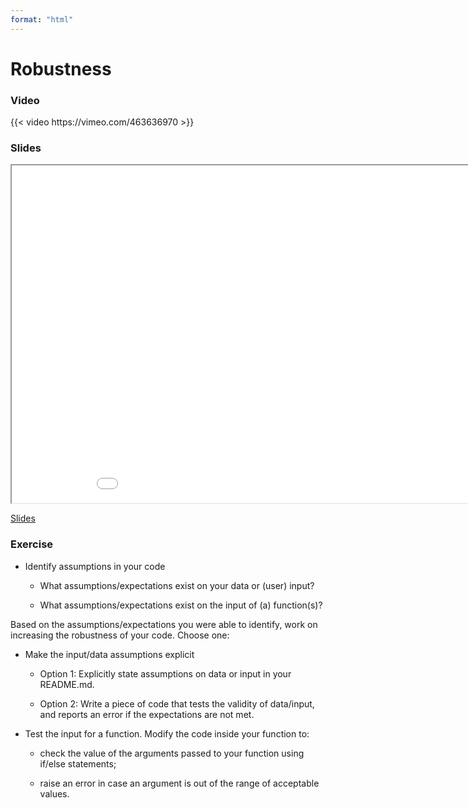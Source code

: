 ```yaml
---
format: "html"
---
```


# Robustness

### Video

{{< video https://vimeo.com/463636970 >}}

### Slides

```{=html}
<iframe class="slide-deck" src="../slides/slides_cq_robustness.html" title="Code Robustness" width="960" height="540">
</iframe>
```

[Slides](../slides/slides_cq_robustness.qmd)

### Exercise

* Identify assumptions in your code
  
  * What assumptions/expectations exist on your data or (user) input?
  
  * What assumptions/expectations exist on the input of (a) function(s)?

Based on the assumptions/expectations you were able to identify, work on increasing the robustness of your code.
Choose one:

* Make the input/data assumptions explicit
  
  * Option 1: Explicitly state assumptions on data or input in your README.md.
  
  * Option 2: Write a piece of code that tests the validity of data/input, and reports an error if the expectations are not met.

* Test the input for a function. Modify the code inside your function to:
  
  * check the value of the arguments passed to your function using if/else statements;
  
  * raise an error in case an argument is out of the range of acceptable values.
